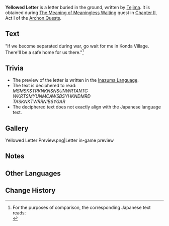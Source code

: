 {{Item Infobox
|id           = 100891
|image        = Item Letter for Dongdong.png
|type         = Quest Items
|description  = A letter unearthed from beneath a tree in [[Konda Village]]. It seems to convey a certain person's hopes.
|source1      = [[The Meaning of Meaningless Waiting]]
}}
'''Yellowed Letter''' is a letter buried in the ground, written by [[Tejima]]. It is obtained during [[The Meaning of Meaningless Waiting]] quest in [[Chapter II]], Act I of the [[Archon Quests]].

==Text==
"If we become separated during war, go wait for me in Konda Village. There'll be a safe home for us there."<ref group="Note">For the purposes of comparison, the corresponding Japanese text reads:<br />
{{Lang|mini=1|ja=「もし……戦争で散り散りになったら、紺田村で待っててください。あそこにはきっと、私たちを待ってくれる安らかな家があります。」<br />|ja_rm=
Moshi...... sensou de chiridjiri ni nattara, Konda-mura de matte te kudasai. Asoko ni wa kitto, watashi-tachi wo matte kureru yasuraka-na ie ga arimasu.}}</ref>

==Trivia==
*The preview of the letter is written in the [[Inazuma Language]].
*The text is deciphered to read:<br />''MSMSKSTRKNKNSNSUNWRTANTG<br />WKRTSMYUNMCAWSBSYHKNDMRD<br />TASKNKTWRRNIBSYGAR''
*The deciphered text does not exactly align with the Japanese language text.

==Gallery==
<gallery hideaddbutton="true" captionalign="center">
Yellowed Letter Preview.png|Letter in-game preview
</gallery>

==Notes==
{{Reflist|note=1}}

==Other Languages==
{{Other Languages|default_hidden=1
|en      = Yellowed Letter
|zhs     = 泛黄的信件
|zhs_rm  = Fànhuáng de Xìnjiàn
|zht     = 泛黃的信件
|zht_rm  = Fànhuáng de Xìnjiàn
|ja      = 黄ばんだ手紙
|ja_rm   = Kibanda Tegami
|ko      = 빛바랜 편지
|ko_rm   = Bitbaraen Pyeonji
|es      = Nota amarillenta
|fr      = Lettre jaunie
<!-- |fr_tl   = Yellowed Letter -->
|ru      = Пожелтевшее письмо
|th      = จดหมายเหลืองซีด
|th_rm   = 
|vi      = Phong Thư Ngả Vàng
|de      = Vergilbter Brief
|id      = Surat yang Menguning
|pt      = Carta Amarelada
}}

==Change History==
{{Change History|2.0}}